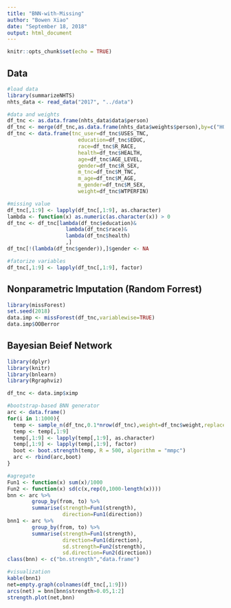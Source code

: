 ```yaml
---
title: "BNN-with-Missing"
author: "Bowen Xiao"
date: "September 18, 2018"
output: html_document
---
```


```r
knitr::opts_chunk$set(echo = TRUE)
```

## Data

```r
#load data
library(summarizeNHTS)
nhts_data <- read_data("2017", "../data")

#data and weights
df_tnc <- as.data.frame(nhts_data$data$person)
df_tnc <- merge(df_tnc,as.data.frame(nhts_data$weights$person),by=c("HOUSEID","PERSONID"))
df_tnc <- data.frame(tnc_user=df_tnc$USES_TNC,
                       education=df_tnc$EDUC,
                       race=df_tnc$R_RACE,
                       health=df_tnc$HEALTH,
                       age=df_tnc$AGE_LEVEL,
                       gender=df_tnc$R_SEX,
                       m_tnc=df_tnc$M_TNC,
                       m_age=df_tnc$M_AGE,
                       m_gender=df_tnc$M_SEX,
                       weight=df_tnc$WTPERFIN)

#missing value
df_tnc[,1:9] <- lapply(df_tnc[,1:9], as.character)
lambda <- function(x) as.numeric(as.character(x)) > 0
df_tnc <- df_tnc[lambda(df_tnc$education)&
                   lambda(df_tnc$race)&
                   lambda(df_tnc$health)
                   ,]
df_tnc[!(lambda(df_tnc$gender)),]$gender <- NA

#fatorize variables
df_tnc[,1:9] <- lapply(df_tnc[,1:9], factor)
```

## Nonparametric Imputation (Random Forrest)

```r
library(missForest)
set.seed(2018)
data.imp <- missForest(df_tnc,variablewise=TRUE)
data.imp$OOBerror
```

## Bayesian Beief Network

```r
library(dplyr)
library(knitr)
library(bnlearn)
library(Rgraphviz)

df_tnc <- data.imp$ximp

#bootstrap-based BNN generator
arc <- data.frame()
for(i in 1:1000){
  temp <- sample_n(df_tnc,0.1*nrow(df_tnc),weight=df_tnc$weight,replace=TRUE)
  temp <- temp[,1:9]
  temp[,1:9] <- lapply(temp[,1:9], as.character)
  temp[,1:9] <- lapply(temp[,1:9], factor)
  boot <- boot.strength(temp, R = 500, algorithm = "mmpc")
  arc <- rbind(arc,boot)
}

#agregate
Fun1 <- function(x) sum(x)/1000
Fun2 <- function(x) sd(c(x,rep(0,1000-length(x))))
bnn <- arc %>%
        group_by(from, to) %>%
        summarise(strength=Fun1(strength),
                  direction=Fun1(direction))
bnn1 <- arc %>%
        group_by(from, to) %>%
        summarise(strength=Fun1(strength),
                  direction=Fun1(direction),
                  sd.strength=Fun2(strength),
                  sd.direction=Fun2(direction))
class(bnn) <- c("bn.strength","data.frame")

#visualization
kable(bnn1)
net=empty.graph(colnames(df_tnc[,1:9]))
arcs(net) = bnn[bnn$strength>0.05,1:2]
strength.plot(net,bnn)
```
